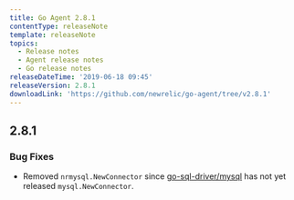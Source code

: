 ```yaml
---
title: Go Agent 2.8.1
contentType: releaseNote
template: releaseNote
topics:
  - Release notes
  - Agent release notes
  - Go release notes
releaseDateTime: '2019-06-18 09:45'
releaseVersion: 2.8.1
downloadLink: 'https://github.com/newrelic/go-agent/tree/v2.8.1'
---
```


## 2.8.1

### Bug Fixes

* Removed `nrmysql.NewConnector` since [go-sql-driver/mysql](https://github.com/go-sql-driver/mysql) has not yet released `mysql.NewConnector`.
